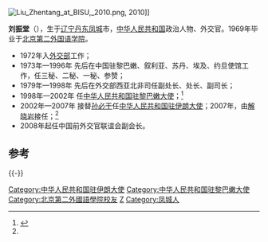 [[File:Liu_Zhentang_at_BISU,_2010.png|thumb]], 2010]]

'''刘振堂'''（{{bd|1945年|}}），生于[[辽宁|辽宁]][[丹东|丹东]][[凤城|凤城]]市，[[中华人民共和国|中华人民共和国]]政治人物、外交官。1969年毕业于[[北京第二外国语学院|北京第二外国语学院]]。 

* 1972年入[[外交部|外交部]]工作；
* 1973年—1996年 先后在中国驻黎巴嫩、叙利亚、苏丹、埃及、约旦使馆工作，任三秘、二秘、一秘、参赞；
* 1979年—1998年 先后在外交部西亚北非司任副处长、处长、副司长；
* 1998年—2002年 任[[中国驻黎巴嫩大使列表|中华人民共和国驻黎巴嫩大使]]；<ref name=am>{{cite web|author=中华人民共和国外交部|title=中国驻伊朗历任大使|url=http://www.mfa.gov.cn/chn/pds/ziliao/wjrw/2167/2169/t9160.htm|publisher=中华人民共和国外交部|accessdate=2012-03-03}}</ref>
* 2002年—2007年 接替[[孙必干|孙必干]]任[[中国驻伊朗大使列表|中华人民共和国驻伊朗大使]]；2007年，由[[解晓岩|解晓岩]]接任；<ref name=am/>
* 2008年起任中国前外交官联谊会副会长。

== 参考 ==
{{reflist}}

{{-}}
{{start box}}
{{s-dip}}
{{succession box|[[安惠侯|安惠侯]]|[[刘向华|刘向华]]|[[中国驻黎巴嫩大使列表|中华人民共和国驻黎巴嫩大使]]|1998年12月-2002年8月}}
{{succession box|[[孙必干|孙必干]]|[[解晓岩|解晓岩]]|[[中国驻伊朗大使列表|中华人民共和国驻伊朗大使]]|2002年6月-2007年11月}}
{{end box}}

{{DEFAULTSORT:Liu Zhentang}}
[[Category:中华人民共和国驻伊朗大使|Category:中华人民共和国驻伊朗大使]]
[[Category:中华人民共和国驻黎巴嫩大使|Category:中华人民共和国驻黎巴嫩大使]]
[[Category:北京第二外國語學院校友|Category:北京第二外國語學院校友]]
[[Category:刘姓|Z]]
[[Category:凤城人|Category:凤城人]]
{{中国政治人物小作品}}